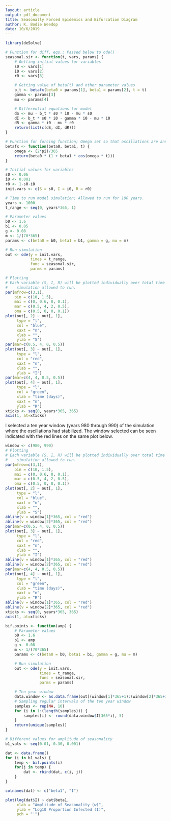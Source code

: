 ```yaml
---
layout: article
output: pdf_document
title: Seasonally Forced Epidemics and Bifurcation Diagram
author: K. Bodie Weedop
date: 10/6/2019
---
```


```r
library(deSolve)
```

```r
# Function for diff. eqs.; Passed below to ode()
seasonal.sir <- function(t, vars, params) {
    # Getting initial values for variables
    s0 <- vars[1]
    i0 <- vars[2]
    r0 <- vars[3]

    # Getting value of beta(t) and other parameter values
    b_t <- betafx(beta0 = params[1], beta1 = params[2], t = t)
    gamma <- params[3]
    mu <- params[4]

    # Differential equations for model
    dS <- mu - b_t * s0 * i0 - mu * s0
    dI <- b_t * s0 * i0 - gamma * i0 - mu * i0
    dR <- gamma * i0 - mu * r0
    return(list(c(dS, dI, dR)))
}
```

```r
# Function for forcing function; Omega set so that oscillations are annual.
betafx <- function(beta0, beta1, t) {
    omega <- (2*pi)/365
    return(beta0 * (1 + beta1 * cos(omega * t)))
}
```

```r
# Initial values for variables
s0 <- 0.06
i0 <- 0.001
r0 <- 1-s0-i0
init.vars <- c(S = s0, I = i0, R = r0)

# Time to run model simulation; Allowed to run for 100 years.
years <- 1000
t_range <- seq(0, years*365, 1)

# Parameter values
b0 <- 1.6
b1 <- 0.05
g <- 0.08
m <- 1/(70*365)
params <- c(beta0 = b0, beta1 = b1, gamma = g, mu = m)
```

```r
# Run simulation
out <- ode(y = init.vars, 
           times = t_range, 
           func = seasonal.sir, 
           parms = params)
```

```r
# Plotting
# Each variable (S, I, R) will be plotted individually over total time 
#    simulation allowed to run.
par(mfrow=c(3,1), 
    pin = c(10, 1.5), 
    mai = c(0, 0.6, 0, 0.1), 
    mar = c(0.5, 4, 2, 0.5), 
    oma = c(0.5, 0, 0, 0.1))
plot(out[, 2] ~ out[, 1], 
     type = "l", 
     col = "blue", 
     xaxt = "n", 
     xlab = "", 
     ylab = "S")
par(mar=c(0.5, 4, 0, 0.5))
plot(out[, 3] ~ out[, 1], 
     type = "l", 
     col = "red", 
     xaxt = "n", 
     xlab = "", 
     ylab = "I")
par(mar=c(4, 4, 0.5, 0.5))
plot(out[, 4] ~ out[, 1], 
     type = "l", 
     col = "green", 
     xlab = "time (days)", 
     xaxt = "n", 
     ylab = "R")
xticks <- seq(0, years*365, 365)
axis(1, at=xticks)
```

I selected a ten year window (years 980 through 990) of the simulation where the oscillations had stabilized. The window selected can be seen indicated with the red lines on the same plot below.

```r
window <- c(980, 990)
# Plotting
# Each variable (S, I, R) will be plotted individually over total time 
#    simulation allowed to run.
par(mfrow=c(3,1), 
    pin = c(10, 1.5), 
    mai = c(0, 0.6, 0, 0.1), 
    mar = c(0.5, 4, 2, 0.5), 
    oma = c(0.5, 0, 0, 0.1))
plot(out[, 2] ~ out[, 1], 
     type = "l", 
     col = "blue", 
     xaxt = "n", 
     xlab = "", 
     ylab = "S")
abline(v = window[1]*365, col = "red")
abline(v = window[2]*365, col = "red")
par(mar=c(0.5, 4, 0, 0.5))
plot(out[, 3] ~ out[, 1], 
     type = "l", 
     col = "red", 
     xaxt = "n", 
     xlab = "", 
     ylab = "I")
abline(v = window[1]*365, col = "red")
abline(v = window[2]*365, col = "red")
par(mar=c(4, 4, 0.5, 0.5))
plot(out[, 4] ~ out[, 1], 
     type = "l", 
     col = "green", 
     xlab = "time (days)", 
     xaxt = "n", 
     ylab = "R")
abline(v = window[1]*365, col = "red")
abline(v = window[2]*365, col = "red")
xticks <- seq(0, years*365, 365)
axis(1, at=xticks)
```

```r
bif.points <- function(amp) {
    # Parameter values
    b0 <- 1.6
    b1 <- amp
    g <- 0.08
    m <- 1/(70*365)
    params <- c(beta0 = b0, beta1 = b1, gamma = g, mu = m)

    # Run simulation
    out <- ode(y = init.vars, 
               times = t_range, 
               func = seasonal.sir, 
               parms = params)

    # Ten year window
    data.window <- as.data.frame(out[(window[1]*365+1):(window[2]*365+1),])
    # Sampling regular intervals of the ten year window
    samples <- rep(NA, 10)
    for (i in 1:(length(samples))) {
        samples[i] <- round(data.window$I[365*i], 5)
    }
    return(unique(samples))
}

# Different values for amplitude of seasonality
b1_vals <- seq(0.01, 0.30, 0.001)

dat <- data.frame()
for (i in b1_vals) {
    temp <- bif.points(i)
    for(j in temp) {
        dat <- rbind(dat, c(i, j))
    }
}

colnames(dat) <- c("beta1", "I")

plot(log(dat$I) ~ dat$beta1, 
     xlab = "Amplitude of Seasonality (w)",
     ylab = "Log10 Proportion Infected (I)",
     pch = "'")
```
